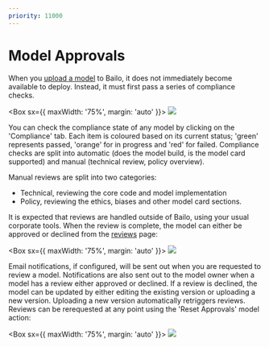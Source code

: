 ```yaml
---
priority: 11000
---
```




# Model Approvals

When you [upload a model](../upload-a-model/why-upload-a-model) to Bailo, it does not immediately become available to
deploy. Instead, it must first pass a series of compliance checks.

<Box sx={{ maxWidth: '75%', margin: 'auto' }}>
  <Image src={bailoModelCompliance} />
</Box>

You can check the compliance state of any model by clicking on the 'Compliance' tab. Each item is coloured based on its
current status; 'green' represents passed, 'orange' for in progress and 'red' for failed. Compliance checks are split
into automatic (does the model build, is the model card supported) and manual (technical review, policy overview).

Manual reviews are split into two categories:

- Technical, reviewing the core code and model implementation
- Policy, reviewing the ethics, biases and other model card sections.

It is expected that reviews are handled outside of Bailo, using your usual corporate tools. When the review is complete,
the model can either be approved or declined from the [reviews](/review) page:

<Box sx={{ maxWidth: '75%', margin: 'auto' }}>
  <Image src={bailoReviews} />
</Box>

Email notifications, if configured, will be sent out when you are requested to review a model. Notifications are also
sent out to the model owner when a model has a review either approved or declined. If a review is declined, the model
can be updated by either editing the existing version or uploading a new version. Uploading a new version automatically
retriggers reviews. Reviews can be rerequested at any point using the 'Reset Approvals' model action:

<Box sx={{ maxWidth: '75%', margin: 'auto' }}>
  <Image src={bailoResetApprovals} />
</Box>

